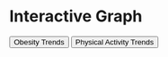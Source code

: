 # Interactive Graph 

<script src="https://d3js.org/d3.v7.min.js"></script>

<div id="plot"></div>
<button onclick="obesityData()">Obesity Trends</button>
<button onclick="physicalData()">Physical Activity Trends</button>

<script src="myscript.js"></script>

